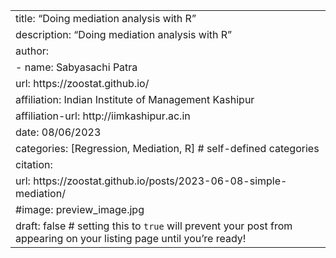 ---
title: "Doing mediation analysis with R"
description: "Doing mediation analysis with R"
author:
  - name: Sabyasachi Patra
    url: https://zoostat.github.io/
    affiliation: Indian Institute of Management Kashipur
    affiliation-url: http://iimkashipur.ac.in 
date: 08/06/2023
categories: [Regression, Mediation, R] # self-defined categories
citation: 
  url: https://zoostat.github.io/posts/2023-06-08-simple-mediation/ 
#image: preview_image.jpg
draft: false # setting this to `true` will prevent your post from appearing on your listing page until you're ready!
---